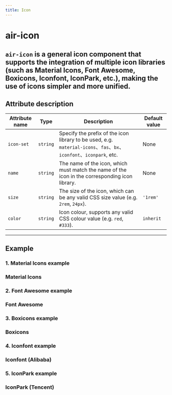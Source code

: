 ```yaml
---
title: Icon
---
```

# air-icon
`air-icon` is a general icon component that supports the integration of multiple icon libraries (such as Material Icons, Font Awesome, Boxicons, Iconfont, IconPark, etc.), making the use of icons simpler and more unified.
---
## Attribute description
| Attribute name     | Type     | Description                                                                                           | Default value    |
| ---------- | -------- | ---------------------------------------------------------------------------------------------- | --------- |
| `icon-set` | `string` | Specify the prefix of the icon library to be used, e.g. `material-icons`、`fas`、`bx`、`iconfont`、`iconpark`, etc. | None         |
| `name`     | `string` | The name of the icon, which must match the name of the icon in the corresponding icon library.                                                           | None         |
| `size`     | `string` | The size of the icon, which can be any valid CSS size value (e.g. `2rem`, `24px`).                                       | `'1rem'`  |
| `color`    | `string` | Icon colour, supports any valid CSS colour value (e.g. `red`, `#333`).                                        | `inherit` |
---
## Example
### 1. Material Icons example

<air-previewer>
<div>
  <h3>Material Icons</h3>
  <air-icon icon-set='material-icons' name='favorite' size='3rem' color='red'></air-icon>
<air-icon icon-set='material-icons' name='home' size='3rem' color='blue'></air-icon>
</div>
</air-previewer>

### 2. Font Awesome example

<air-previewer>
<div>
  <h3>Font Awesome</h3>
<air-icon icon-set='fas' name='heart' size='3rem' color='green'></air-icon>
<air-icon icon-set='fas' name='home' size='3rem' color='purple'></air-icon>
</div>
</air-previewer>

### 3. Boxicons example

<air-previewer>
<div>
  <h3>Boxicons</h3>
<air-icon icon-set='bx' name='bell' size='3rem' color='orange'></air-icon>
<air-icon icon-set='bxs' name='star' size='3rem' color='purple'></air-icon>
</div>
</air-previewer>

### 4. Iconfont example

<air-previewer>
<div>
  <h3>Iconfont (Alibaba)</h3>
<air-icon icon-set='iconfont' name='home' size='3rem' color='pink'></air-icon>
<air-icon icon-set='iconfont' name='bell' size='3rem' color='brown'></air-icon>
</div>
</air-previewer>

### 5. IconPark example

<air-previewer>
<div>
<h3>IconPark (Tencent)</h3>
<air-icon icon-set='iconpark' name='home' size='3rem' color='blue'></air-icon>
<air-icon icon-set='iconpark' name='heart' size='3rem' color='orange'></air-icon>
</div>
</air-previewer>